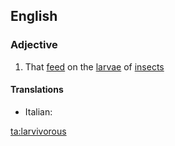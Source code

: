 ==English==

===Adjective===
{{en-adj}}

# {{context|chiefly|of fish|lang=en}} That [[feed]] on the [[larva]]e of [[insect]]s

====Translations====
{{trans-top|feeding on insect larvae}}
* Italian: {{t|it|larvivoro}}
{{trans-mid}}
{{trans-bottom}}

[[ta:larvivorous]]